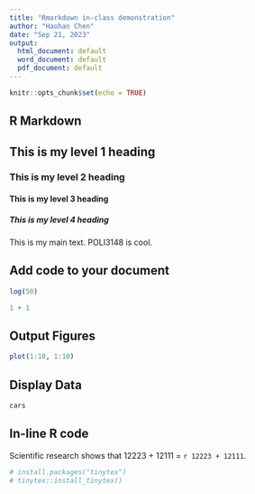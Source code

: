 ```yaml
---
title: "Rmarkdown in-class demonstration"
author: "Haohan Chen"
date: "Sep 21, 2023"
output:
  html_document: default
  word_document: default
  pdf_document: default
---
```


```r
knitr::opts_chunk$set(echo = TRUE)
```

## R Markdown

## This is my level 1 heading

### This is my level 2 heading

#### This is my level 3 heading

##### This is my level 4 heading

This is my main text. POLI3148 is cool.

## Add code to your document

```r
log(50)
```

```r
1 + 1
```

## Output Figures

```r
plot(1:10, 1:10)
```

## Display Data

```r
cars
```

## In-line R code

Scientific research shows that 12223 + 12111 = `r 12223 + 12111`.

```r
# install.packages("tinytex")
# tinytex::install_tinytex()

```
